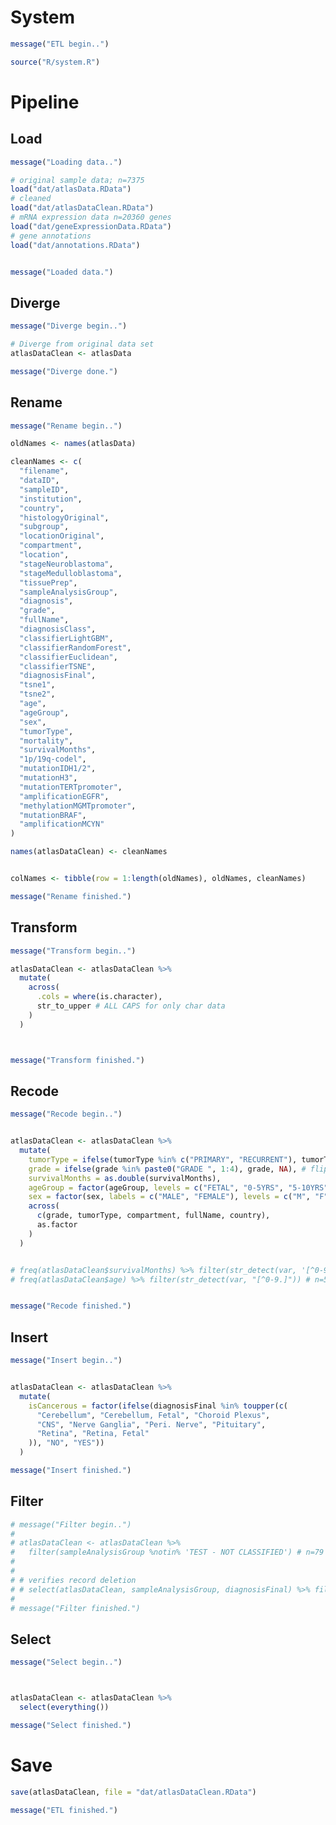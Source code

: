 
# System

```r
message("ETL begin..")

source("R/system.R")
```

# Pipeline

## Load

```r
message("Loading data..")

# original sample data; n=7375
load("dat/atlasData.RData")
# cleaned
load("dat/atlasDataClean.RData")
# mRNA expression data n=20360 genes
load("dat/geneExpressionData.RData")
# gene annotations
load("dat/annotations.RData")


message("Loaded data.")
```

## Diverge

```r
message("Diverge begin..")

# Diverge from original data set
atlasDataClean <- atlasData

message("Diverge done.")
```


## Rename

```r
message("Rename begin..")

oldNames <- names(atlasData)

cleanNames <- c(
  "filename",
  "dataID",
  "sampleID",
  "institution",
  "country",
  "histologyOriginal",
  "subgroup",
  "locationOriginal",
  "compartment",
  "location",
  "stageNeuroblastoma",
  "stageMedulloblastoma",
  "tissuePrep",
  "sampleAnalysisGroup",
  "diagnosis",
  "grade",
  "fullName",
  "diagnosisClass",
  "classifierLightGBM",
  "classifierRandomForest",
  "classifierEuclidean",
  "classifierTSNE",
  "diagnosisFinal",
  "tsne1",
  "tsne2",
  "age",
  "ageGroup",
  "sex",
  "tumorType",
  "mortality",
  "survivalMonths",
  "1p/19q-codel",
  "mutationIDH1/2",
  "mutationH3",
  "mutationTERTpromoter",
  "amplificationEGFR",
  "methylationMGMTpromoter",
  "mutationBRAF",
  "amplificationMCYN"
)

names(atlasDataClean) <- cleanNames


colNames <- tibble(row = 1:length(oldNames), oldNames, cleanNames)

message("Rename finished.")
```

## Transform

```r
message("Transform begin..")

atlasDataClean <- atlasDataClean %>%
  mutate(
    across(
      .cols = where(is.character),
      str_to_upper # ALL CAPS for only char data
    )
  )



message("Transform finished.")
```

## Recode

```r
message("Recode begin..")


atlasDataClean <- atlasDataClean %>%
  mutate(
    tumorType = ifelse(tumorType %in% c("PRIMARY", "RECURRENT"), tumorType, NA), # flip n=19 to NA because inexclusive
    grade = ifelse(grade %in% paste0("GRADE ", 1:4), grade, NA), # flip n=11 to NA because inexclusive
    survivalMonths = as.double(survivalMonths),
    ageGroup = factor(ageGroup, levels = c("FETAL", "0-5YRS", "5-10YRS", "10-20YRS", "20-40YRS", "40-60YRS", "60-80YRS", "80+YRS")),
    sex = factor(sex, labels = c("MALE", "FEMALE"), levels = c("M", "F")),
    across(
      c(grade, tumorType, compartment, fullName, country),
      as.factor
    )
  )


# freq(atlasDataClean$survivalMonths) %>% filter(str_detect(var, '[^0-9.]')) # n=104 # not a digit, not a period
# freq(atlasDataClean$age) %>% filter(str_detect(var, "[^0-9.]")) # n=590 # not a digit, not a period


message("Recode finished.")
```

## Insert

```r
message("Insert begin..")


atlasDataClean <- atlasDataClean %>%
  mutate(
    isCancerous = factor(ifelse(diagnosisFinal %in% toupper(c(
      "Cerebellum", "Cerebellum, Fetal", "Choroid Plexus",
      "CNS", "Nerve Ganglia", "Peri. Nerve", "Pituitary",
      "Retina", "Retina, Fetal"
    )), "NO", "YES"))
  )

message("Insert finished.")
```

## Filter

```r
# message("Filter begin..")
#
# atlasDataClean <- atlasDataClean %>%
#   filter(sampleAnalysisGroup %notin% 'TEST - NOT CLASSIFIED') # n=79 samples unable to assign a confident final diagnosis
#
#
# # verifies record deletion
# # select(atlasDataClean, sampleAnalysisGroup, diagnosisFinal) %>% filter(sampleAnalysisGroup == 'TEST - NOT CLASSIFIED') %>% view
#
# message("Filter finished.")
```


## Select

```r
message("Select begin..")



atlasDataClean <- atlasDataClean %>%
  select(everything())

message("Select finished.")
```


# Save

```r
save(atlasDataClean, file = "dat/atlasDataClean.RData")

message("ETL finished.")
```



